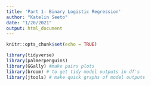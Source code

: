 ```yaml
---
title: 'Part 1: Binary Logistic Regression'
author: "Katelin Seeto"
date: "1/20/2021"
output: html_document
---
```


```r
knitr::opts_chunk$set(echo = TRUE)

library(tidyverse)
library(palmerpenguins)
library(GGally) #make pairs plots
library(broom) # to get tidy model outputs in df's
library(jtools) # make quick graphs of model outputs
```

